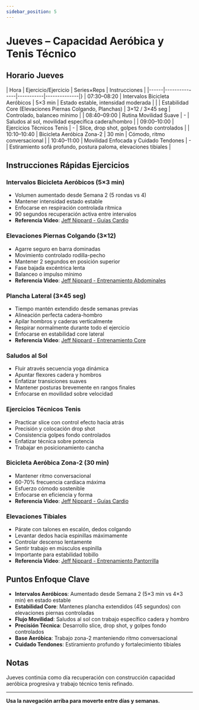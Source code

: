 ```yaml
---
sidebar_position: 5
---
```



<WorkoutNav weekNumber={3} />

# Jueves – Capacidad Aeróbica y Tenis Técnico

## Horario Jueves

| Hora | Ejercicio/Ejercicio | Series×Reps | Instrucciones |
|------|---------------|-----------|--------------|}
| 07:30–08:20 | Intervalos Bicicleta Aeróbicos | 5×3 min | Estado estable, intensidad moderada |
| | Estabilidad Core (Elevaciones Piernas Colgando, Planchas) | 3×12 / 3×45 seg | Controlado, balanceo mínimo |
| 08:40–09:00 | Rutina Movilidad Suave | - | Saludos al sol, movilidad específica cadera/hombro |
| 09:00–10:00 | Ejercicios Técnicos Tenis | - | Slice, drop shot, golpes fondo controlados |
| 10:10–10:40 | Bicicleta Aeróbica Zona-2 | 30 min | Cómodo, ritmo conversacional |
| 10:40–11:00 | Movilidad Enfocada y Cuidado Tendones | - | Estiramiento sofá profundo, postura paloma, elevaciones tibiales |

## Instrucciones Rápidas Ejercicios

### Intervalos Bicicleta Aeróbicos (5×3 min)
- Volumen aumentado desde Semana 2 (5 rondas vs 4)
- Mantener intensidad estado estable
- Enfocarse en respiración controlada rítmica
- 90 segundos recuperación activa entre intervalos
- **Referencia Video**: [Jeff Nippard - Guías Cardio](https://www.youtube.com/watch?v=Kl0ht3ow8TQ)

### Elevaciones Piernas Colgando (3×12)
- Agarre seguro en barra dominadas
- Movimiento controlado rodilla-pecho
- Mantener 2 segundos en posición superior
- Fase bajada excéntrica lenta
- Balanceo o impulso mínimo
- **Referencia Video**: [Jeff Nippard - Entrenamiento Abdominales](https://www.youtube.com/watch?v=_xdOuqokcm4)

### Plancha Lateral (3×45 seg)
- Tiempo mantén extendido desde semanas previas
- Alineación perfecta cadera-hombro
- Apilar hombros y caderas verticalmente
- Respirar normalmente durante todo el ejercicio
- Enfocarse en estabilidad core lateral
- **Referencia Video**: [Jeff Nippard - Entrenamiento Core](https://www.youtube.com/watch?v=_xdOuqokcm4)

### Saludos al Sol
- Fluir através secuencia yoga dinámica
- Apuntar flexores cadera y hombros
- Enfatizar transiciones suaves
- Mantener posturas brevemente en rangos finales
- Enfocarse en movilidad sobre velocidad

### Ejercicios Técnicos Tenis
- Practicar slice con control efecto hacia atrás
- Precisión y colocación drop shot
- Consistencia golpes fondo controlados
- Enfatizar técnica sobre potencia
- Trabajar en posicionamiento cancha

### Bicicleta Aeróbica Zona-2 (30 min)
- Mantener ritmo conversacional
- 60-70% frecuencia cardíaca máxima
- Esfuerzo cómodo sostenible
- Enfocarse en eficiencia y forma
- **Referencia Video**: [Jeff Nippard - Guías Cardio](https://www.youtube.com/watch?v=Kl0ht3ow8TQ)

### Elevaciones Tibiales
- Párate con talones en escalón, dedos colgando
- Levantar dedos hacia espinillas máximamente
- Controlar descenso lentamente
- Sentir trabajo en músculos espinilla
- Importante para estabilidad tobillo
- **Referencia Video**: [Jeff Nippard - Entrenamiento Pantorrilla](https://www.youtube.com/watch?v=mTlnrjbfhso)

## Puntos Enfoque Clave

- **Intervalos Aeróbicos**: Aumentado desde Semana 2 (5×3 min vs 4×3 min) en estado estable
- **Estabilidad Core**: Mantenes plancha extendidos (45 segundos) con elevaciones piernas controladas
- **Flujo Movilidad**: Saludos al sol con trabajo específico cadera y hombro
- **Precisión Técnica**: Desarrollo slice, drop shot, y golpes fondo controlados
- **Base Aeróbica**: Trabajo zona-2 manteniendo ritmo conversacional
- **Cuidado Tendones**: Estiramiento profundo y fortalecimiento tibiales

## Notas

Jueves continúa como día recuperación con construcción capacidad aeróbica progresiva y trabajo técnico tenis refinado.

---

**Usa la navegación arriba para moverte entre días y semanas.**